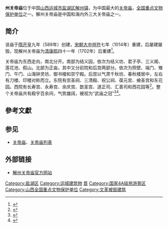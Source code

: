 {{coord|34|54|38|N|110|50|36|E|display=title|scale:10000}}
{{distinguish|运城关王庙}}
{{文物保护单位
| 级别 = 全国
| 图片 = [[File:關帝廟.JPG|200px]]
| 名称 = 解州关帝庙
| 编号 = 3-130
| 分类 = 古建筑及历史纪念建筑物
| 时代 = [[清|清]]
| 所在 = [[山西省|山西省]][[运城市|运城市]]
| 登录 = 1988年
}}

'''{{zy|解|hài}}州关帝庙'''位于中国[[山西省|山西]][[运城市|运城市]][[盐湖区|盐湖区]][[解州镇|解州镇]]，为中国最大的[[关帝庙|关帝庙]]，[[全国重点文物保护单位|全国重点文物保护单位]]之一。解州关帝庙是中国和海内外三大关帝庙之一。

== 简介 ==
该庙于[[隋|隋]][[开皇|开皇]]九年（589年）创建，[[宋朝|宋朝]][[大中祥符|大中祥符]]七年（1014年）重建，后屡建屡毁，现解州关帝庙为[[清|清]][[康熙|康熙]]四十一年（1702年）后重建<ref>{{Cite web |url=http://www.517yc.com/tour/yanhu/guandimiao/ |title=解州关帝庙 - 武庙之冠 |access-date=2009-12-29 |archive-date=2020-12-12 |archive-url=https://web.archive.org/web/20201212161812/http://www.517yc.com/tour/yanhu/guandimiao/ |dead-url=no }}</ref>。

关帝庙为东西走向，南北分开。南部为结义园，依次为结义坊、君子亭、三义阁、莲花池、假山。北部为正庙，其中又分前院和后宫两部分。依次为照壁、端门、雉门、午门、山海钟灵坊、御书楼和崇宁殿。后宫以气肃千秋坊、春秋楼居中，左右有刀楼、印楼对称而立。东院有崇圣祠、三清殿、祝公祠、葆元宫、飨圣宫和东花园。西院有长寿宫、永寿宫、余庆宫、歆圣宫、道正司、汇善司和西花园等<ref>{{Cite web |url=http://www.tydao.com/sxsen/yunchen/jzgdm.htm |title=解州关帝庙 |access-date=2009-12-29 |archive-date=2019-05-20 |archive-url=https://web.archive.org/web/20190520012603/http://www.tydao.com/sxsen/yunchen/jzgdm.htm |dead-url=no }}</ref>。整个关帝庙共有殿宇百余间，气势雄阔，被视为“武庙之冠”<ref>{{Cite web |url=http://sub.gxnews.com.cn/staticpages/20090616/newgx4a3749c7-2108967.shtml |title=访关公的故乡解州：关帝庙里看忠义文化 |access-date=2009-12-29 |archive-date=2021-10-09 |archive-url=https://web.archive.org/web/20211009124514/http://sub.gxnews.com.cn/staticpages/20090616/newgx4a3749c7-2108967.shtml |dead-url=no }}</ref><ref>{{Cite web |url=http://www.sxgov.cn/content/2009-06/11/content_106515.htm |title=东北新闻网：全国武庙之冠——运城解州关帝庙 |access-date=2009-12-29 |archive-date=2016-03-13 |archive-url=https://web.archive.org/web/20160313052032/http://sxgov.cn/content/2009-06/11/content_106515.htm |dead-url=no }}</ref>。

==參考文獻==
{{reflist}}

==参见==
*[[关帝庙|关帝庙]]、[[关帝庙列表|关帝庙列表]]

==外部链接==
*[http://www.guandimiao.com.cn/ 解州关帝庙官方网站] {{Wayback|url=http://www.guandimiao.com.cn/ |date=20210120085411 }}

{{山西全国重点文物保护单位}}

[[Category:盐湖区|Category:盐湖区]]
[[Category:运城建筑物|Category:运城建筑物]]
[[Category:山西关帝庙|晋]]
[[Category:国家4A级旅游景区|Category:国家4A级旅游景区]]
[[Category:山西全国重点文物保护单位|Category:山西全国重点文物保护单位]]
[[Category:文革被毁建筑|Category:文革被毁建筑]]